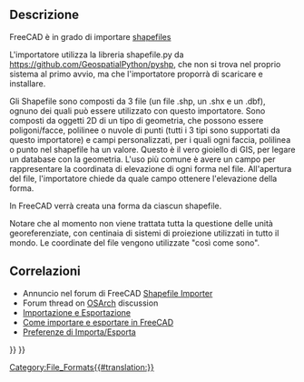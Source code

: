 <languages/>

{{Docnav/it
|[[Arch_3DS/it|3DS]]
|
|[[BIM_Workbench/it|BIM]]
|IconL=
|IconR=
|IconC=Workbench_BIM.svg
}}

{{TOCright}}

<span id="Description"></span>
== Descrizione ==

FreeCAD è in grado di importare [https://en.wikipedia.org/wiki/Shapefile shapefiles]

<div class="mw-translate-fuzzy">
L'importatore utilizza la libreria shapefile.py da https://github.com/GeospatialPython/pyshp, che non si trova nel proprio sistema al primo avvio, ma che l'importatore proporrà di scaricare e installare.
</div>

Gli Shapefile sono composti da 3 file (un file .shp, un .shx e un .dbf), ognuno dei quali può essere utilizzato con questo importatore. Sono composti da oggetti 2D di un tipo di geometria, che possono essere poligoni/facce, polilinee o nuvole di punti (tutti i 3 tipi sono supportati da questo importatore) e campi personalizzati, per i quali ogni faccia, polilinea o punto nel shapefile ha un valore. Questo è il vero gioiello di GIS, per legare un database con la geometria. L'uso più comune è avere un campo per rappresentare la coordinata di elevazione di ogni forma nel file. All'apertura del file, l'importatore chiede da quale campo ottenere l'elevazione della forma.

In FreeCAD verrà creata una forma da ciascun shapefile.

Notare che al momento non viene trattata tutta la questione delle unità georeferenziate, con centinaia di sistemi di proiezione utilizzati in tutto il mondo. Le coordinate del file vengono utilizzate "così come sono".

<span id="Related"></span>
== Correlazioni ==

* Annuncio nel forum di FreeCAD [https://forum.freecadweb.org/viewtopic.php?f=9&t=46150 Shapefile Importer]
* Forum thread on [https://community.osarch.org/discussion/comment/578#Comment_578 OSArch] discussion
* [[Import Export/it|Importazione e Esportazione]]
* [[FreeCAD Howto Import Export|Come importare e esportare in FreeCAD]]
* [[Import Export Preferences/it|Preferenze di Importa/Esporta]]


{{Docnav/it
|[[Arch_3DS/it|3DS]]
|
|[[BIM_Workbench/it|BIM]]
|IconL=
|IconR=
|IconC=Workbench_BIM.svg
}}

{{BIM_Tools_navi{{#translation:}}}}
{{Userdocnavi{{#translation:}}}}
[[Category:File_Formats{{#translation:}}]]